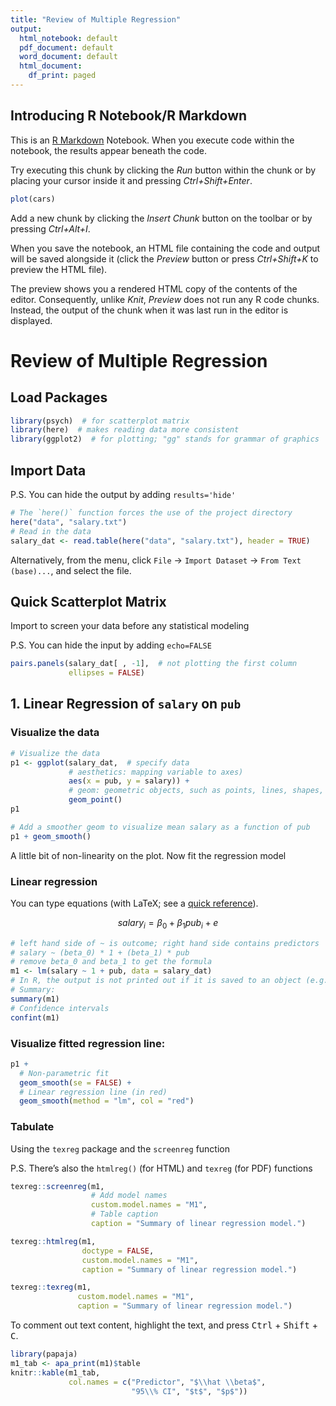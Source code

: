 ```yaml
---
title: "Review of Multiple Regression"
output:
  html_notebook: default
  pdf_document: default
  word_document: default
  html_document:
    df_print: paged
---
```


## Introducing R Notebook/R Markdown

This is an [R Markdown](http://rmarkdown.rstudio.com) Notebook. When you execute code within the notebook, the results appear beneath the code. 

Try executing this chunk by clicking the *Run* button within the chunk or by placing your cursor inside it and pressing *Ctrl+Shift+Enter*. 

```r
plot(cars)
```

Add a new chunk by clicking the *Insert Chunk* button on the toolbar or by pressing *Ctrl+Alt+I*.

When you save the notebook, an HTML file containing the code and output will be saved alongside it (click the *Preview* button or press *Ctrl+Shift+K* to preview the HTML file).

The preview shows you a rendered HTML copy of the contents of the editor. Consequently, unlike *Knit*, *Preview* does not run any R code chunks. Instead, the output of the chunk when it was last run in the editor is displayed.

# Review of Multiple Regression

## Load Packages

```r
library(psych)  # for scatterplot matrix
library(here)  # makes reading data more consistent
library(ggplot2)  # for plotting; "gg" stands for grammar of graphics
```


## Import Data

P.S. You can hide the output by adding `results='hide'`

```r
# The `here()` function forces the use of the project directory
here("data", "salary.txt")
# Read in the data
salary_dat <- read.table(here("data", "salary.txt"), header = TRUE)
```

Alternatively, from the menu, click `File` &rightarrow; `Import Dataset` &rightarrow; `From Text (base)...`, and select the file. 

## Quick Scatterplot Matrix

Import to screen your data before any statistical modeling

P.S. You can hide the input by adding `echo=FALSE`

```r
pairs.panels(salary_dat[ , -1],  # not plotting the first column
             ellipses = FALSE)
```

## 1. Linear Regression of `salary` on `pub`

### Visualize the data

```r
# Visualize the data
p1 <- ggplot(salary_dat,  # specify data
             # aesthetics: mapping variable to axes)
             aes(x = pub, y = salary)) +  
             # geom: geometric objects, such as points, lines, shapes, etc
             geom_point()
p1
```

```r
# Add a smoother geom to visualize mean salary as a function of pub
p1 + geom_smooth()
```

A little bit of non-linearity on the plot. Now fit the regression model

### Linear regression

You can type equations (with LaTeX; see a [quick reference](https://www.latex-tutorial.com/tutorials/amsmath/)). 

$$salary_i = \beta_0 + \beta_1 pub_i + e$$

```r
# left hand side of ~ is outcome; right hand side contains predictors
# salary ~ (beta_0) * 1 + (beta_1) * pub
# remove beta_0 and beta_1 to get the formula
m1 <- lm(salary ~ 1 + pub, data = salary_dat)
# In R, the output is not printed out if it is saved to an object (e.g., m1). 
# Summary:
summary(m1)
# Confidence intervals
confint(m1)
```

### Visualize fitted regression line:

```r
p1 + 
  # Non-parametric fit
  geom_smooth(se = FALSE) + 
  # Linear regression line (in red)
  geom_smooth(method = "lm", col = "red")
```

### Tabulate

Using the `texreg` package and the `screenreg` function

P.S. There's also the `htmlreg()` (for HTML) and `texreg` (for PDF) functions

```r
texreg::screenreg(m1, 
                  # Add model names
                  custom.model.names = "M1", 
                  # Table caption
                  caption = "Summary of linear regression model.")
```

```r
texreg::htmlreg(m1, 
                doctype = FALSE, 
                custom.model.names = "M1", 
                caption = "Summary of linear regression model.")
```

```r
texreg::texreg(m1, 
               custom.model.names = "M1", 
               caption = "Summary of linear regression model.")
```

To comment out text content, highlight the text, and press <kbd>Ctrl</kbd> + <kbd>Shift</kbd> + <kbd>C</kbd>. 

<!-- Using the `apa_print()` function from the `papaja` package to extract the results, and use the `kable()` function from the `knitr` package. -->

```r
library(papaja)
m1_tab <- apa_print(m1)$table
knitr::kable(m1_tab,
             col.names = c("Predictor", "$\\hat \\beta$",
                           "95\\% CI", "$t$", "$p$"))
```



